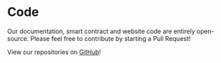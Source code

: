 
# Code

Our documentation, smart contract and website code are entirely open-source. Please feel free to contribute by starting a Pull Request!

<Callout>View our repositories on [GitHub](https://github.com/elfDAO)!</Callout>
